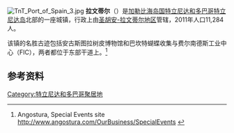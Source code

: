 [[File:TnT_Port_of_Spain_3.jpg|thumb]]
'''拉文蒂尔'''（{{lang-en|Laventille}}）是[[加勒比海|加勒比海]][[岛国|岛国]][[特立尼达和多巴哥|特立尼达和多巴哥]][[特立尼达岛|特立尼达岛]]北部的一座城镇，行政上由[[圣胡安-拉文蒂尔地区|圣胡安-拉文蒂尔地区]]管辖，2011年人口11,284人。

该镇的名胜古迹包括安古斯图拉树皮博物馆和巴坎特蝴蝶收集与费尔南德斯工业中心（FIC），两者都位于东部干道上。<ref>Angostura, Special Events site http://www.angostura.com/OurBusiness/SpecialEvents {{Wayback|url=http://www.angostura.com/OurBusiness/SpecialEvents |date=20180102033017 }}</ref>

== 参考资料 ==
{{reflist}}

{{TrinidadTobago-geo-stub}}
{{DEFAULTSORT:Laventille}}
[[Category:特立尼达和多巴哥聚居地|Category:特立尼达和多巴哥聚居地]]